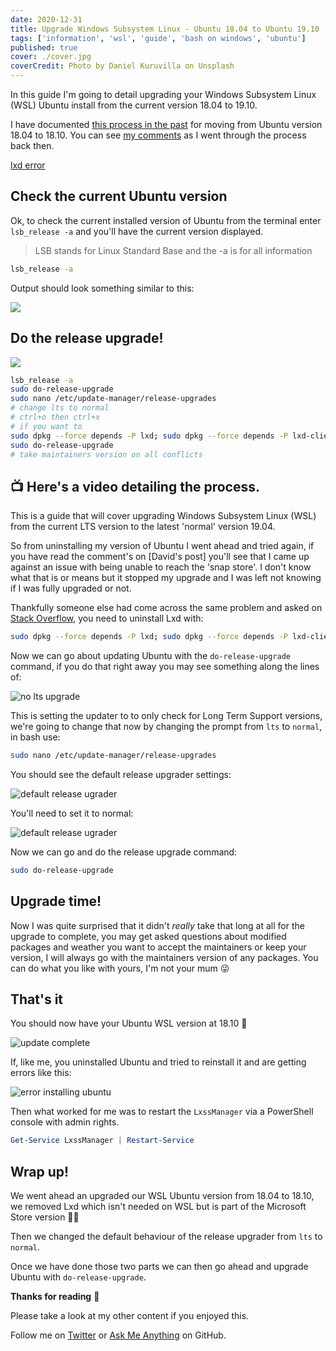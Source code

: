 ```yaml
---
date: 2020-12-31
title: Upgrade Windows Subsystem Linux - Ubuntu 18.04 to Ubuntu 19.10
tags: ['information', 'wsl', 'guide', 'bash on windows', 'ubuntu']
published: true
cover: ./cover.jpg
coverCredit: Photo by Daniel Kuruvilla on Unsplash
---
```


In this guide I'm going to detail upgrading your Windows Subsystem
Linux (WSL) Ubuntu install from the current version 18.04 to 19.10.

I have documented [this process in the past] for moving from Ubuntu
version 18.04 to 18.10. You can see [my comments] as I went through
the process back then.

[lxd error]

## Check the current Ubuntu version

Ok, to check the current installed version of Ubuntu from the terminal
enter `lsb_release -a` and you'll have the current version displayed.

> LSB stands for Linux Standard Base and the -a is for all information

```bash
lsb_release -a
```

Output should look something similar to this:

![](./1.current-version.png)

## Do the release upgrade!

![](./2.do-release-upgrade.png)

```bash
lsb_release -a
sudo do-release-upgrade
sudo nano /etc/update-manager/release-upgrades
# change lts to normal
# ctrl+o then ctrl+x
# if you want to
sudo dpkg --force depends -P lxd; sudo dpkg --force depends -P lxd-client
sudo do-release-upgrade
# take maintainers version on all conflicts
```

## 📺 Here's a video detailing the process.

<YouTube youTubeId="IErQ4RnzPOg" />

This is a guide that will cover upgrading Windows Subsystem Linux
(WSL) from the current LTS version to the latest 'normal' version
19.04.

So from uninstalling my version of Ubuntu I went ahead and tried
again, if you have read the comment's on [David's post] you'll see
that I came up against an issue with being unable to reach the 'snap
store'. I don't know what that is or means but it stopped my upgrade
and I was left not knowing if I was fully upgraded or not.

Thankfully someone else had come across the same problem and asked on
[Stack Overflow], you need to uninstall Lxd with:

```bash
sudo dpkg --force depends -P lxd; sudo dpkg --force depends -P lxd-client
```

Now we can go about updating Ubuntu with the `do-release-upgrade`
command, if you do that right away you may see something along the
lines of:

![no lts upgrade](./noLtsUpgrade.png)

This is setting the updater to to only check for Long Term Support
versions, we're going to change that now by changing the prompt from
`lts` to `normal`, in bash use:

```bash
sudo nano /etc/update-manager/release-upgrades
```

You should see the default release upgrader settings:

![default release ugrader](./defaultRelaeaseUpgrader.png)

You'll need to set it to normal:

![default release ugrader](./normalRelaeaseUpgrader.png)

Now we can go and do the release upgrade command:

```bash
sudo do-release-upgrade
```

## Upgrade time!

Now I was quite surprised that it didn't _really_ take that long at
all for the upgrade to complete, you may get asked questions about
modified packages and weather you want to accept the maintainers or
keep your version, I will always go with the maintainers version of
any packages. You can do what you like with yours, I'm not your mum 😜

## That's it

You should now have your Ubuntu WSL version at 18.10 👏

![update complete](./updateComlpete.png)

If, like me, you uninstalled Ubuntu and tried to reinstall it and are
getting errors like this:

![error installing ubuntu](./derp-install.gif)

Then what worked for me was to restart the `LxssManager` via a
PowerShell console with admin rights.

```powershell
Get-Service LxssManager | Restart-Service
```

## Wrap up!

We went ahead an upgraded our WSL Ubuntu version from 18.04 to 18.10,
we removed Lxd which isn't needed on WSL but is part of the Microsoft
Store version 🤷‍♂️

Then we changed the default behaviour of the release upgrader from
`lts` to `normal`.

Once we have done those two parts we can then go ahead and upgrade
Ubuntu with `do-release-upgrade`.

**Thanks for reading** 🙏

Please take a look at my other content if you enjoyed this.

Follow me on [Twitter] or [Ask Me Anything] on GitHub.

<!-- Links -->

[twitter]: https://twitter.com/spences10
[ask me anything]: https://github.com/spences10/ama
[this process in the past]:
  https://thelocalhost.blog/2019/04/01/update-wsl-from-18.04-18.10/
[my comments]: https://dev.to/spences10/comment/9n19
[lxd error]:
  https://askubuntu.com/questions/1119301/your-system-is-unable-to-reach-the-snap-store
[dev.to]: https://dev.to
[stack overflow]:
  https://askubuntu.com/questions/1119301/your-system-is-unable-to-reach-the-snap-store
